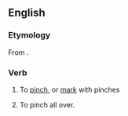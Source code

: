 ==English==

===Etymology===
From {{prefix|en|be|pinch}}.

===Verb===
{{en-verb}}

# {{lb|en|transitive|archaic}} To [[pinch]], or [[mark]] with pinches
#: {{rfquotek|en|Chapman}}
# {{lb|en|transitive|dialectal}} To pinch all over.